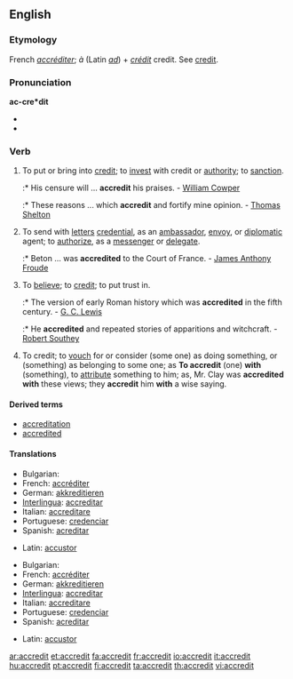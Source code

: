 ==English==

===Etymology===
French ''[[accréditer]]''; ''à'' (Latin ''[[ad]]'') + ''[[crédit]]'' credit. See [[credit]].

===Pronunciation===
'''ac-cre*dit'''
* {{IPA|/əˈkrɛdɪt/}}
* {{audio|en-us-accredit.ogg|Audio (US)}}

===Verb===
{{en-verb}}

# {{transitive}} To put or bring into [[credit]]; to [[invest]] with credit or [[authority]]; to [[sanction]].
#:* His censure will ... '''accredit''' his praises. - [[w:William Cowper|William Cowper]]
#:* These reasons ... which '''accredit''' and fortify mine opinion. - [[w:Thomas Shelton|Thomas Shelton]]
# {{transitive}} To send with [[letter]]s [[credential]], as an [[ambassador]], [[envoy]], or [[diplomatic]] agent; to [[authorize]], as a [[messenger]] or [[delegate]].
#:* Beton ... was '''accredited''' to the Court of France. - [[w:James Anthony Froude|James Anthony Froude]]
# {{transitive}} To [[believe]]; to [[credit]]; to put trust in.
#:* The version of early Roman history which was '''accredited''' in the fifth century. - [[w:G. C. Lewis|G. C. Lewis]]
#:* He '''accredited''' and repeated stories of apparitions and witchcraft. - [[w:Robert Southey|Robert Southey]]
# {{transitive}} To credit; to [[vouch]] for or consider (some one) as doing something, or (something) as belonging to some one; as '''To accredit''' (one) '''with''' (something), to [[attribute]] something to him; as, Mr. Clay was '''accredited with''' these views; they '''accredit''' him '''with''' a wise saying.

====Derived terms====
* [[accreditation]]
* [[accredited]]

====Translations====
{{trans-top|To put or bring into credit; to invest with credit or authority; to sanction}}
* Bulgarian: {{t|bg|упълномощавам|sc=Cyrl}}
* French: [[accréditer]]
* German: [[akkreditieren]]
* [[Interlingua]]: [[accreditar]]
* Italian: [[accreditare]]
* Portuguese: [[credenciar]]
* Spanish: [[acreditar]]
{{trans-mid}}
* Latin: [[accustor]]
{{trans-bottom}}
{{trans-top|To send with letters credential, as an ambassador, envoy, or diplomatic agent; to authorize, as a messenger or delegate.}}
* Bulgarian: {{t|bg|акредитирам|sc=Cyrl}}
* French: [[accréditer]]
* German: [[akkreditieren]]
* [[Interlingua]]: [[accreditar]]
* Italian: [[accreditare]]
* Portuguese: [[credenciar]]
* Spanish: [[acreditar]]
{{trans-mid}}
* Latin: [[accustor]]
{{trans-bottom}}

[[ar:accredit]]
[[et:accredit]]
[[fa:accredit]]
[[fr:accredit]]
[[io:accredit]]
[[it:accredit]]
[[hu:accredit]]
[[pt:accredit]]
[[fi:accredit]]
[[ta:accredit]]
[[th:accredit]]
[[vi:accredit]]